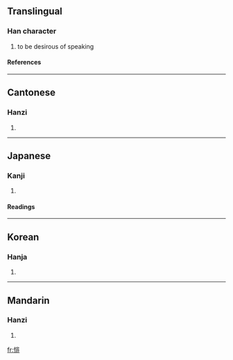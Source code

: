 ==Translingual==
===Han character===
{{Han char|rn=61|rad=心|as=08|sn=11|four=9101<sub>1</sub>|canj=心中一卜 (PLMY)}}
# to be desirous of speaking
====References====
{{Han ref|kx=0388.360|dkj=10719|dj=0721.280|hdz=42314.130|uh=60B1|ud=24753|bh=D55E|bd=54622}}
----
==Cantonese==
===Hanzi===
{{yue-hanzi|jyut=|y=fei2}}
# {{defn|Cantonese}}
----
==Japanese==
===Kanji===
{{ja-kanji|grade=|rs=心08}}
# {{defn|Japanese}} 
====Readings====
{{ja-readings|on=[[ひ]] (hi)|kun=[[いいなやむ]] (iinayamu)}}
----
==Korean==
===Hanja===
{{ko-hanja|hangeul=비|eumhun=|rv=bi|mr=pi|y=pi}}
# {{defn|Korean}}
----
==Mandarin==
===Hanzi===
{{cmn-hanzi|pin=[[fěi]] ([[fei3]])|wg=fei<sup>3</sup>}}
# {{defn|Mandarin}}

[[fr:悱]]